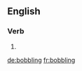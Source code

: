 
==English==

===Verb===
{{head|en}}

# {{present participle of|bobble|lang=en}}

[[de:bobbling]]
[[fr:bobbling]]